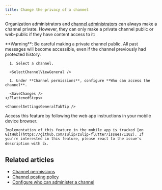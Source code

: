 ```yaml
---
title: Change the privacy of a channel
---
```





<ChannelPrivacyTypes />

Organization administrators and [channel
administrators](/help/configure-who-can-administer-a-channel) can always make a
channel private. However, they can only make a private channel public or
web-public if they have content access to it:

<ContentAccessDefinition />

<ZulipNote>
  **Warning**: Be careful making a private channel public. All past messages
  will become accessible, even if the channel previously had protected history.
</ZulipNote>

<Tabs>
  <TabItem label="Desktop/Web">
    <FlattenedSteps>
      <NavigationSteps target="relative/channel/all" />

      1. Select a channel.

      <SelectChannelViewGeneral />

      1. Under **Channel permissions**, configure **Who can access the channel**.

      <SaveChanges />
    </FlattenedSteps>

    <ChannelSettingsGeneralTabTip />
  </TabItem>

  <TabItem label="Mobile">
    Access this feature by following the web app instructions in your
    mobile device browser.

    Implementation of this feature in the mobile app is tracked [on
    GitHub](https://github.com/zulip/zulip-flutter/issues/1102). If
    you're interested in this feature, please react to the issue's
    description with 👍.
  </TabItem>
</Tabs>

<AutomatedNoticeChannelEvent />

## Related articles

* [Channel permissions](/help/channel-permissions)
* [Channel posting policy](/help/channel-posting-policy)
* [Configure who can administer a channel](/help/configure-who-can-administer-a-channel)
